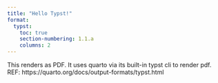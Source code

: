 ```yaml
---
title: "Hello Typst!"
format:
  typst:
    toc: true
    section-numbering: 1.1.a
    columns: 2
---
```



This renders as PDF.  It uses quarto via its built-in typst cli to render pdf.
REF:   https://quarto.org/docs/output-formats/typst.html
